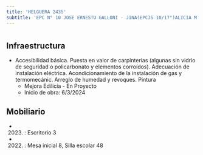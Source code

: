 ```yaml
---
title: 'HELGUERA 2435'
subtitle: 'EPC N° 10 JOSE ERNESTO GALLONI - JINA(EPCJS 10/17°)ALICIA M.DE JUSTO) [S] - ESEA EN DANZA RAMICONE CURSO VOCACIONAL DE FOLKLORE N° 18'
---
```


#
## Infraestructura

* Accesibilidad básica. Puesta en valor de carpinterías (algunas sin vidrio de seguridad o policarbonato y elementos corroídos). Adecuación de instalación eléctrica. Acondicionamiento de la instalación de gas y termomecánic. Arreglo de humedad y revoques. Pintura 
    + Mejora Edilicia - En Proyecto 
    + Inicio de obra: 6/3/2024 






## Mobiliario

*  (2023) : Escritorio 3 

*  (2022) : Mesa inicial 8, Silla escolar 48 



